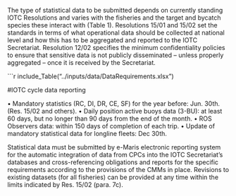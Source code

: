 The type of statistical data to be submitted depends on currently standing IOTC Resolutions and varies with the fisheries and the target and bycatch species these interact with (Table 1).
Resolutions 15/01 and 15/02 set the standards in terms of what operational data should be collected at national level and how this has to be aggregated and reported to the IOTC Secretariat.
Resolution 12/02 specifies the minimum confidentiality policies to ensure that sensitive data is not publicly disseminated – unless properly aggregated – once it is received by the Secretariat.


```r
include_Table("../inputs/data/DataRequirements.xlsx")

#IOTC cycle data reporting

•	Mandatory statistics (RC, DI, DR, CE, SF) for the year before: Jun. 30th.  (Res. 15/02 and others).
•	Daily position active buoys data (3-BU):  at least 60 days, but no longer than 90 days from the end of the month.
•	ROS Observers data:  within 150 days of completion of each trip.
•	Update of mandatory statistical data for longline fleets:  Dec 30th.

Statistical data must be submitted by e-Maris electronic reporting system for the automatic integration of data from CPCs into the IOTC Secretariat’s databases and cross-referencing obligations and reports for the specific requirements according to the provisions of the CMMs in place.
Revisions to existing datasets (for all fisheries) can be provided at any time within the limits indicated by Res. 15/02 (para. 7c).
